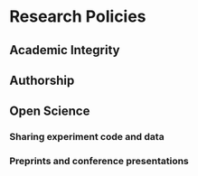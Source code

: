 # Research Policies

## Academic Integrity

## Authorship {#authorship}

## Open Science {#open-science}

### Sharing experiment code and data

### Preprints and conference presentations

